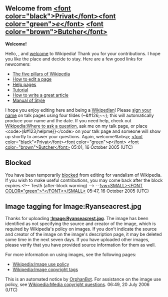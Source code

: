 <article id="2917728" title=User talk:Asdre>
	<talkpage id="2917728" title="User talk:Asdre">
== Welcome from [[User:Private Butcher|&lt;font color=&quot;black&quot;&gt;Privat&lt;/font&gt;]][[Wikipedia:Esperanza|&lt;font color=&quot;green&quot;&gt;'''''e'''''&lt;/font&gt;]] [[user talk:Private Butcher|&lt;font color=&quot;brown&quot;&gt;Butcher&lt;/font&gt;]] ==

'''Welcome!'''

Hello, {{PAGENAME}}, and [[Wikipedia:Welcome, newcomers|welcome]] to Wikipedia! Thank you for your contributions. I hope you like the place and decide to stay. Here are a few good links for newcomers:
*[[Wikipedia:Five pillars|The five pillars of Wikipedia]]
*[[Wikipedia:How to edit a page|How to edit a page]]
*[[Help:Contents|Help pages]]
*[[Wikipedia:Tutorial|Tutorial]]
*[[Wikipedia:How to write a great article|How to write a great article]]
*[[Wikipedia:Manual of Style|Manual of Style]]
I hope you enjoy editing here and being a [[Wikipedia:Wikipedians|Wikipedian]]! Please [[Wikipedia:Sign your posts on talk pages|sign your name]] on talk pages using four tildes (~&amp;#126;~~); this will automatically produce your name and the date. If you need help, check out [[Wikipedia:Where to ask a question]], ask me on my talk page, or place &lt;code&gt;{&amp;#123;helpme}}&lt;/code&gt; on your talk page and someone will show up shortly to answer your questions. Again, welcome!&amp;nbsp; [[User:Private Butcher|&lt;font color=&quot;black&quot;&gt;Privat&lt;/font&gt;]][[Wikipedia:Esperanza|&lt;font color=&quot;green&quot;&gt;'''''e'''''&lt;/font&gt;]] [[user talk:Private Butcher|&lt;font color=&quot;brown&quot;&gt;Butcher&lt;/font&gt;]] 05:01, 16 October 2005 (UTC)

== Blocked ==
You have been temporarily [[Wikipedia:Blocking policy|blocked]] from editing for vandalism of Wikipedia. If you wish to make useful contributions, you may come back after the block expires.&lt;!-- Test5 (after-block warning) --&gt; --[[User:fvw|fvw]][[User talk:Fvw|&lt;SMALL&gt;&lt;FONT COLOR=&quot;green&quot;&gt;*&lt;/FONT&gt;&lt;/SMALL&gt;]] 05:47, 16 October 2005 (UTC)
==Image tagging for Image:Ryanseacrest.jpg==
Thanks for uploading '''[[:Image:Ryanseacrest.jpg]]'''. The image has been identified as not specifying the source and creator of the image, which is required by Wikipedia's policy on images.  If you don't indicate the source and creator of the image on the image's description page, it may be deleted some time in the next seven days.  If you have uploaded other images, please verify that you have provided source information for them as well.

For more information on using images, see the following pages:
*[[Wikipedia:Image use policy]]
*[[Wikipedia:Image copyright tags]]

This is an automated notice by [[User:OrphanBot|OrphanBot]].  For assistance on the image use policy, see [[Wikipedia:Media copyright questions]]. 06:49, 20 July 2006 (UTC)
	</talkpage>
</article>